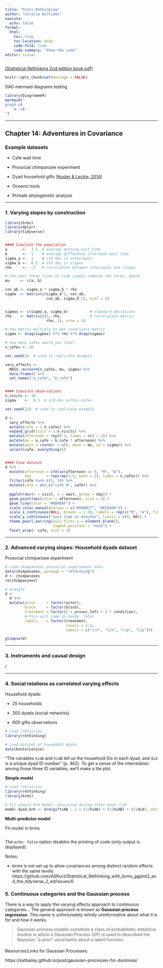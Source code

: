```yaml
---
title: "Stats Rethinking"
author: "Coralie Williams"
execute:
  echo: false
format:
  html:
    toc: true
    toc-location: body 
    code-fold: true
    code-summary: "Show the code"
editor: visual
---
```


[\[Statistical Rethinking 2nd edition book pdf\]](https://github.com/Booleans/statistical-rethinking/blob/master/Statistical%20Rethinking%202nd%20Edition.pdf)

```r
knitr::opts_chunk$set(message = FALSE)
```

DAG mermaid diagrams testing

```r
library(DiagrammeR)
mermaid("
graph LR
    A-->B
")
```

------------------------------------------------------------------------

## Chapter 14: Adventures in Covariance

### Example datasets

-   Cafe wait time

-   Prosocial chimpanzee experiment

-   Dyad household gifts ([Koster & Leckie, 2014](https://doi.org/10.1016/j.socnet.2014.02.002))

-   Oceanic tools

-   Primate phylogenetic analysis

------------------------------------------------------------------------

### 1. Varying slopes by construction

```r
library(brms)
library(dplyr)
library(tidyverse)


#### Simulate the population
a       <-  3.5  # average morning wait time
b       <- -1    # average difference afternoon wait time
sigma_a <-  1    # std dev in intercepts
sigma_b <-  0.5  # std dev in slopes
rho     <- -.7   # correlation between intercepts and slopes

# the next three lines of code simply combine the terms, above
mu     <- c(a, b)

cov_ab <- sigma_a * sigma_b * rho
sigma  <- matrix(c(sigma_a^2, cov_ab, 
                   cov_ab, sigma_b^2), ncol = 2)


sigmas <- c(sigma_a, sigma_b)          # standard deviations
rho    <- matrix(c(1, rho,             # correlation matrix
                   rho, 1), nrow = 2)

# now matrix multiply to get covariance matrix
sigma <- diag(sigmas) %*% rho %*% diag(sigmas)

# how many cafes would you like?
n_cafes <- 20

set.seed(5)  # used to replicate example

vary_effects <- 
  MASS::mvrnorm(n_cafes, mu, sigma) %>% 
  data.frame() %>% 
  set_names("a_cafe", "b_cafe")


#### Simulate observations 
n_visits <- 10
sigma    <-  0.5  # std dev within cafes

set.seed(22)  # used to replicate example

d <-
  vary_effects %>% 
  mutate(cafe = 1:n_cafes) %>% 
  expand_grid(visit = 1:n_visits) %>% 
  mutate(afternoon = rep(0:1, times = n() / 2)) %>% 
  mutate(mu = a_cafe + b_cafe * afternoon) %>% 
  mutate(wait = rnorm(n = n(), mean = mu, sd = sigma)) %>% 
  select(cafe, everything())


#### View dataset
d %>%
  mutate(afternoon = ifelse(afternoon == 0, "M", "A"),
         day       = rep(rep(1:5, each = 2), times = n_cafes)) %>%
  filter(cafe %in% c(3, 5)) %>%
  mutate(cafe = str_c("café #", cafe)) %>% 
  
  ggplot(aes(x = visit, y = wait, group = day)) +
  geom_point(aes(color = afternoon), size = 2) +
  geom_line(color = "#8B9DAF") +
  scale_color_manual(values = c("#80A0C7", "#EEDA9D")) +
  scale_x_continuous(NULL, breaks = 1:10, labels = rep(c("M", "A"), times = 5)) +
  scale_y_continuous("wait time in minutes", limits = c(0, NA)) +
  theme_pearl_earring(axis.ticks.x = element_blank(),
                      legend.position = "none") +
  facet_wrap(~ cafe, ncol = 1)
```

------------------------------------------------------------------------

### 2. Advanced varying slopes: Household dyads dataset

Prosocial chimpanzee experiment

```r
# Load chimpanzees prosocial experiement data
data(chimpanzees, package = "rethinking")
d <- chimpanzees
rm(chimpanzees)

# wrangle
d <-
  d %>% 
  mutate(actor     = factor(actor),
         block     = factor(block),
         treatment = factor(1 + prosoc_left + 2 * condition),
         # this will come in handy, later
         labels    = factor(treatment,
                            levels = 1:4,
                            labels = c("r/n", "l/n", "r/p", "l/p")))

glimpse(d)
```

------------------------------------------------------------------------

### 3. Instruments and causal design

/

------------------------------------------------------------------------

### 4. Social relations as correlated varying effects

Household dyads:

-   25 households

-   300 dyads (social networks)

-   600 gifts observations

```r
# Load librairies
library(rethinking)

# Load dataset of household dyads
data(KosterLeckie)
```

"The variables `hidA` and `hidB` tell us the household IDs in each dyad, and `did` is a unique dyad ID number" (p. 462). To get a sense of the interrelation among those three ID variables, we'll make a tile plot.

**Simple model**

```r
# Load librairies
library(rethinking)
library(brms)

# Fit simple brm model: discussed during stats book club
model.dyad.brm <- brm(giftsAB ~ 1 + (1|hidA) + (1|hidB) + (1|did), data=kl_dyads)

```

**Multi-predictor model**

Fit model in brms

```r


```

The `echo: false` option disables the printing of code (only output is displayed).

Notes:

-   brms is not set up to allow covariances among distinct random effects with the same levels: https://github.com/ASKurz/Statistical_Rethinking_with_brms_ggplot2_and_the_tidyverse_2\_ed/issues/6

### 5. Continuous categories and the Gaussian process

There is a way to apply the varying effects approach to continuous categories... The general approach is known as **Gaussian process regression**. This name is unfortunately wholly uninformative about what it is for and how it works.

> Gaussian process models constitute a class of probabilistic statistical models in which a Gaussian Process (GP) is used to described the Bayesian "a prior" uncertainty about a latent function.

#### 

Resources/Links for Gaussian Processes:

https://katbailey.github.io/post/gaussian-processes-for-dummies/
